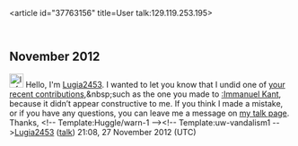 <article id="37763156" title=User talk:129.119.253.195>
	<talkpage id="37763156" title="User talk:129.119.253.195">

== November 2012 ==

[[File:Information.svg|25px|alt=|link=]] Hello, I'm [[User:Lugia2453|Lugia2453]]. I wanted to let you know that I undid one of [[Special:Contributions/129.119.253.195|your recent contributions]],&amp;nbsp;such as the one you made to [[:Immanuel Kant]], because it didn’t appear constructive to me. If you think I made a mistake, or if you have any questions, you can leave me a message on [[User_talk:Lugia2453|my talk page]]. Thanks, &lt;!-- Template:Huggle/warn-1 --&gt;&lt;!-- Template:uw-vandalism1 --&gt;[[User:Lugia2453|Lugia2453]] ([[User talk:Lugia2453|talk]]) 21:08, 27 November 2012 (UTC)
	</talkpage>
</article>